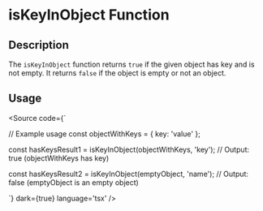 
<Meta title='Utils/Object/isKeyInObject' />

# isKeyInObject Function

## Description

The `isKeyInObject` function returns `true` if the given object has key and is not empty. It returns `false` if the object is empty or not an object.

## Usage


<Source code={`



// Example usage
const objectWithKeys = { key: 'value' };

const hasKeysResult1 = isKeyInObject(objectWithKeys, 'key');
// Output: true (objectWithKeys has key)

const hasKeysResult2 = isKeyInObject(emptyObject, 'name');
// Output: false (emptyObject is an empty object)

`} dark={true} language='tsx' />
